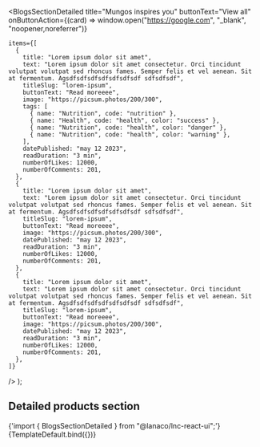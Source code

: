 
<Meta
  title="Landing sections/Blogs Section Detailed"
  component={BlogsSectionDetailed}
/>

  <BlogsSectionDetailed
    title="Mungos inspires you"
    buttonText="View all"
    onButtonAction={(card) => window.open("https://google.com", "_blank", "noopener,noreferrer")}

    items={[
      {
        title: "Lorem ipsum dolor sit amet",
        text: "Lorem ipsum dolor sit amet consectetur. Orci tincidunt volutpat volutpat sed rhoncus fames. Semper felis et vel aenean. Sit at fermentum. Agsdfsdfsdfsdfsdfsdfsdf sdfsdfsdf",
        titleSlug: "lorem-ipsum",
        buttonText: "Read moreeee",
        image: "https://picsum.photos/200/300",
        tags: [
          { name: "Nutrition", code: "nutrition" },
          { name: "Health", code: "health", color: "success" },
          { name: "Nutrition", code: "health", color: "danger" },
          { name: "Nutrition", code: "health", color: "warning" },
        ],
        datePublished: "may 12 2023",
        readDuration: "3 min",
        numberOfLikes: 12000,
        numberOfComments: 201,
      },
      {
        title: "Lorem ipsum dolor sit amet",
        text: "Lorem ipsum dolor sit amet consectetur. Orci tincidunt volutpat volutpat sed rhoncus fames. Semper felis et vel aenean. Sit at fermentum. Agsdfsdfsdfsdfsdfsdfsdf sdfsdfsdf",
        titleSlug: "lorem-ipsum",
        buttonText: "Read moreeee",
        image: "https://picsum.photos/200/300",
        datePublished: "may 12 2023",
        readDuration: "3 min",
        numberOfLikes: 12000,
        numberOfComments: 201,
      },
      {
        title: "Lorem ipsum dolor sit amet",
        text: "Lorem ipsum dolor sit amet consectetur. Orci tincidunt volutpat volutpat sed rhoncus fames. Semper felis et vel aenean. Sit at fermentum. Agsdfsdfsdfsdfsdfsdfsdf sdfsdfsdf",
        titleSlug: "lorem-ipsum",
        buttonText: "Read moreeee",
        image: "https://picsum.photos/200/300",
        datePublished: "may 12 2023",
        readDuration: "3 min",
        numberOfLikes: 12000,
        numberOfComments: 201,
      },
    ]}

/>
);

## Detailed products section

<SyntaxHighlighter language="jsx" style={nord}>
  {'import { BlogsSectionDetailed } from "@lanaco/lnc-react-ui";'}
</SyntaxHighlighter>

<Canvas>
  <Story name="Default" args={{}}>
    {TemplateDefault.bind({})}
  </Story>
</Canvas>
